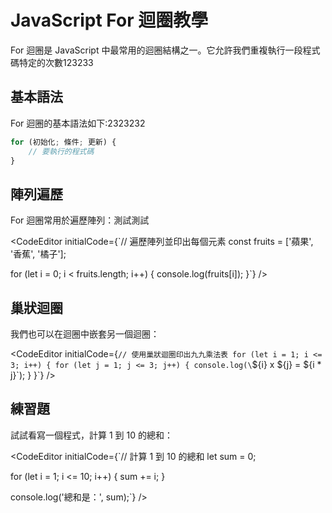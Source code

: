 # JavaScript For 迴圈教學

For 迴圈是 JavaScript 中最常用的迴圈結構之一。它允許我們重複執行一段程式碼特定的次數123233

## 基本語法

For 迴圈的基本語法如下:2323232

```javascript
for (初始化; 條件; 更新) {
    // 要執行的程式碼
}
```


## 陣列遍歷

For 迴圈常用於遍歷陣列：測試測試

<CodeEditor
  initialCode={`// 遍歷陣列並印出每個元素
const fruits = ['蘋果', '香蕉', '橘子'];

for (let i = 0; i < fruits.length; i++) {
    console.log(fruits[i]);
}`}
/>

## 巢狀迴圈

我們也可以在迴圈中嵌套另一個迴圈：

<CodeEditor
  initialCode={`// 使用巢狀迴圈印出九九乘法表
for (let i = 1; i <= 3; i++) {
    for (let j = 1; j <= 3; j++) {
        console.log(\`\${i} x \${j} = \${i * j}\`);
    }
}`}
/>

## 練習題

試試看寫一個程式，計算 1 到 10 的總和：

<CodeEditor
  initialCode={`// 計算 1 到 10 的總和
let sum = 0;

for (let i = 1; i <= 10; i++) {
    sum += i;
}

console.log('總和是：', sum);`}
/>
